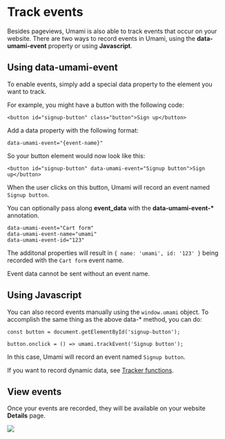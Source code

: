 # Track events

Besides pageviews, Umami is also able to track events that occur on your website. There are two ways to record
events in Umami, using the **data-umami-event** property or using **Javascript**.

## Using data-umami-event

To enable events, simply add a special data property to the element you want to track.

For example, you might have a button with the following code:

```
<button id="signup-button" class="button">Sign up</button>
```

Add a data property with the following format:

```
data-umami-event="{event-name}"
```

So your button element would now look like this:

```
<button id="signup-button" data-umami-event="Signup button">Sign up</button>
```

When the user clicks on this button, Umami will record an event named `Signup button`.

You can optionally pass along **event_data** with the **data-umami-event-\*** annotation.

```
data-umami-event="Cart form"
data-umami-event-name="umami"
data-umami-event-id="123"
```

The additonal properties will result in `{ name: 'umami', id: '123' }` being recorded with the `Cart form` event name.

Event data cannot be sent without an event name.

## Using Javascript

You can also record events manually using the `window.umami` object. To accomplish the same thing as the above
data-\* method, you can do:

```
const button = document.getElementById('signup-button');

button.onclick = () => umami.trackEvent('Signup button');
```

In this case, Umami will record an event named `Signup button`.

If you want to record dynamic data, see [Tracker functions](/docs/tracker-functions).

## View events

Once your events are recorded, they will be available on your website **Details** page.

<img src="/images/v1/events.png" />
